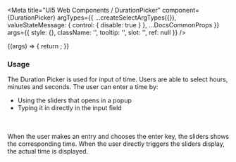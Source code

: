 
<Meta
  title="UI5 Web Components / DurationPicker"
  component={DurationPicker}
  argTypes={{
    ...createSelectArgTypes({}),
    valueStateMessage: { control: { disable: true } },
    ...DocsCommonProps
  }}
  args={{
    style: {},
    className: '',
    tooltip: '',
    slot: '',
    ref: null
  }}
/>

<DocsHeader />

<Canvas>
  <Story name="Default">
    {(args) => {
      return <DurationPicker {...args} />;
    }}
  </Story>
</Canvas>

<ArgsTable story="." />
<div style={{ fontFamily: 'var(--sapFontFamily)', fontSize: 'var(--sapFontSize)', color: 'var(--sapTextColor)' }}>
  <h3>Usage</h3>
  The Duration Picker is used for input of time. Users are able to select hours, minutes and seconds. The user can enter
  a time by:
  <ul>
    <li>Using the sliders that opens in a popup</li>
    <li>Typing it in directly in the input field</li>
  </ul>
  <br />
  <br />
  When the user makes an entry and chooses the enter key, the sliders shows the corresponding time. When the user directly
  triggers the sliders display, the actual time is displayed.
</div>
